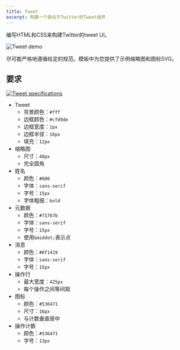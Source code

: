 ```yaml
---
title: Tweet
excerpt: 构建一个类似于Twitter的Tweet组件
---
```


编写HTML和CSS来构建Twitter的tweet UI。

![Tweet demo](/img/questions/tweet/tweet.png)

尽可能严格地遵循给定的规范。模板中为您提供了示例缩略图和图标SVG。

## 要求

[![Tweet specifications](/img/questions/tweet/tweet-specs.png)](/img/questions/tweet/tweet-specs.png)

* Tweet
  * 背景颜色：`#fff`
  * 边框颜色：`#cfd9de`
  * 边框宽度：`1px`
  * 边框半径：`16px`
  * 填充：`12px`
* 缩略图
  * 尺寸：`48px`
  * 完全圆角
* 姓名
  * 颜色：`#000`
  * 字体：`sans-serif`
  * 字号：`15px`
  * 字体粗细：`bold`
* 元数据
  * 颜色：`#71767b`
  * 字体：`sans-serif`
  * 字号：`15px`
  * 使用`&middot;`表示点
* 消息
  * 颜色：`#0f1419`
  * 字体：`sans-serif`
  * 字号：`15px`
* 操作行
  * 最大宽度：`425px`
  * 每个操作之间等间距
* 图标
  * 颜色：`#536471`
  * 尺寸：`16px`
  * 与计数垂直居中
* 操作计数
  * 颜色：`#536471`
  * 字号：`13px`

